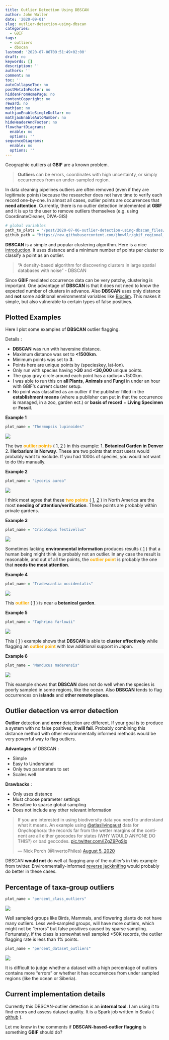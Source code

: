 ```yaml
---
title: Outlier Detection Using DBSCAN
author: John Waller
date: '2020-09-01'
slug: outlier-detection-using-dbscan
categories:
  - GBIF
tags:
  - outliers
  - dbscan
lastmod: '2020-07-06T09:51:49+02:00'
draft: no
keywords: []
description: ''
authors: ''
comment: no
toc: ''
autoCollapseToc: no
postMetaInFooter: no
hiddenFromHomePage: no
contentCopyright: no
reward: no
mathjax: no
mathjaxEnableSingleDollar: no
mathjaxEnableAutoNumber: no
hideHeaderAndFooter: no
flowchartDiagrams:
  enable: no
  options: ''
sequenceDiagrams:
  enable: no
  options: ''
---
```


Geographic outliers at **GBIF** are a known problem. 

> **Outliers** can be errors, coordinates with high uncertainty, or simply occurrences from an under-sampled region. 

In data cleaning pipelines outliers are often removed (even if they are legitimate points) because the researcher does not have time to verify each record one-by-one. In almost all cases, outlier points are occurrences that **need attention**. Currently, there is no outlier detection implemented at **GBIF** and it is up to the user to remove outliers themselves (e.g. using CoordinateCleaner, DIVA-GIS)

<!--more-->

```R
# global variables 
path_to_plots = "/post/2020-07-06-outlier-detection-using-dbscan_files/"
github_path = "https://raw.githubusercontent.com/jhnwllr/gbif_regional_statistics/master/plots/"
```

**DBSCAN** is a simple and popular clustering algorithm. Here is a nice [introduction](https://ltjds.github.io/post/20200611/). It uses distance and a minimum number of points per cluster to classify a point as an outlier. 

> "A density-based algorithm for discovering clusters in large spatial databases with noise" - DBSCAN

Since **GBIF** mediated occurrence data can be very patchy, clustering is important. One advantage of **DBSCAN** is that it does not need to know the expected number of clusters in advance. Also **DBSCAN** uses only distance and **not** some additional environmental variables like [Bioclim](https://www.worldclim.org/data/bioclim.html). This makes it simple, but also vulnerable to certain types of false positives.    

## Plotted Examples 

Here I plot some examples of **DBSCAN** outlier flagging.

Details : 

* **DBSCAN** was run with haversine distance.
* Maximum distance was set to **<1500km**. 
* Minimum points was set to **3**. 
* Points here are unique points by (specieskey, lat-lon).
* Only run with species having **>30** and **<30,000** unique points. 
* The gray gray circle around each point has a radius=~1500km.
* I was able to run this on **all Plants**, **Animals** and **Fungi** in under an hour with GBIF's current cluster setup. 
* No point was classified as an outlier if the publisher filled in the **establishment means** (where a publisher can put in that the occurrence is managed, in a zoo, garden ect.) or **basis of record** = **Living Specimen** or **Fossil**.

<div style="background-color: #F9F9F9">
<b>Example 1</b>

```R
plot_name = "Thermopsis lupinoides"
```

![](`r path_to_plots`/`r plot_name`.svg)

The two <span style="color:#FCB008"><b>outlier points</b></span> ( [1](https://www.gbif.org/occurrence/2273331417), [2](https://www.gbif.org/occurrence/1702253738) )  in this example: 1. **Botanical Garden in Denver** 2. **Herbarium in Norway**. These are two points that most users would probably want to exclude. If you had 1000s of species, you would not want to do this manually.  

</div>

<div style="background-color: #F9F9F9">
<b>Example 2</b>

```R
plot_name = "Lycoris aurea"
```

![](`r path_to_plots`/`r plot_name`.svg)

I think most agree that these <span style="color:#FCB008"><b>two points</b></span> ( [1](https://www.gbif.org/occurrence/2423015120), [2](https://www.gbif.org/occurrence/2429371864) ) in North America are the most **needing of attention/verification**. These points are probably within private gardens. 

</div>

<div style="background-color: #F9F9F9">
<b>Example 3</b>

```R
plot_name = "Cricotopus festivellus"
```

![](`r path_to_plots`/`r plot_name`.svg)

Sometimes lacking **environmental information** produces results ( [1](https://www.gbif.org/occurrence/2565934285) ) that a human being might think is probably not an outlier. In any case the result is reasonable, and out of all the points, the <span style="color:#FCB008"><b>outlier point</b></span> is probably the one that **needs the most attention**.  

</div>

<div style="background-color: #F9F9F9">
<b>Example 4</b>

```R
plot_name = "Tradescantia occidentalis"
```

![](`r path_to_plots`/`r plot_name`.svg)

This <span style="color:#FCB008"><b>outlier</b></span> ( [1](https://www.gbif.org/occurrence/1928465280) ) is near a **botanical garden**. 

</div>

<div style="background-color: #F9F9F9">
<b>Example 5</b>

```R
plot_name = "Taphrina farlowii"
```

![](`r path_to_plots`/`r plot_name`.svg)

This ( [1](https://www.gbif.org/occurrence/1829967830) ) example shows that **DBSCAN** is able to **cluster effectively** while flagging an <span style="color:#FCB008"><b>outlier point</b></span> with low additional support in Japan.

</div>

<div style="background-color: #F9F9F9">
<b>Example 6</b>

```R
plot_name = "Manducus maderensis"
```

![](`r path_to_plots`/`r plot_name`.svg)

This example shows that **DBSCAN** does not do well when the species is poorly sampled in some regions, like the ocean. Also **DBSCAN** tends to flag occurrences on **islands** and **other remote places**. 

</div>

## Outlier detection vs error detection

**Outlier** detection and **error** detection are different. If your goal is to produce a system with no false positives, **it will fail**. Probably combining this distance method with other environmentally informed methods would be very powerful way to flag outliers. 

**Advantages** of DBSCAN :

* Simple
* Easy to Understand
* Only two parameters to set 
* Scales well

**Drawbacks** : 

* Only uses distance
* Must choose parameter settings
* Sensitive to sparse global sampling  
* Does not include any other relevant information

<blockquote class="twitter-tweet"><p lang="en" dir="ltr">If you are interested in using biodiversity data you need to understand what it means. An example using <a href="https://twitter.com/atlaslivingaust?ref_src=twsrc%5Etfw">@atlaslivingaust</a> data for Onychophora: the records far from the wetter margins of the continent are all either geocodes for states (WHY WOULD ANYONE DO THIS?) or bad geocodes. <a href="https://t.co/IZgZ9PgSIx">pic.twitter.com/IZgZ9PgSIx</a></p>&mdash; Nick Porch (@InvertoPhiles) <a href="https://twitter.com/InvertoPhiles/status/1290864975574114305?ref_src=twsrc%5Etfw">August 5, 2020</a></blockquote> <script async src="https://platform.twitter.com/widgets.js" charset="utf-8"></script>

DBSCAN **would not** do well at flagging any of the outlier's in this example from twitter. Environmentally-informed [reverse jackknifing](
https://www.gbif.org/document/80528/principles-and-methods-of-data-cleaning-primary-species-and-species-occurrence-data) would probably do better in these cases. 

## Percentage of taxa-group outliers

```R
plot_name = "percent_class_outliers"
```

![](`r path_to_plots`/`r plot_name`.svg)

Well sampled groups like Birds, Mammals, and flowering plants do not have many outliers. Less well-sampled groups, will have more outliers, which might not be "errors" but false positives caused by sparse sampling. Fortunately, if the class is somewhat well sampled >50K records, the outlier flagging rate is less than 1% points.   

```R
plot_name = "percent_dataset_outliers"
```

![](`r path_to_plots`/`r plot_name`.svg)

It is difficult to judge whether a dataset with a high percentage of outliers contains more "errors" or whether it has occurrences from under sampled regions (like the ocean or Siberia).

## Current implementation details 

Currently this DBSCAN-outlier detection is an **internal tool**. I am using it to find errors and assess dataset quality. It is a Spark job written in Scala ( [github](https://github.com/jhnwllr/gbif-dbscan-outliers) ).

Let me know in the comments if **DBSCAN-based-outlier flagging** is something **GBIF** should do? 

